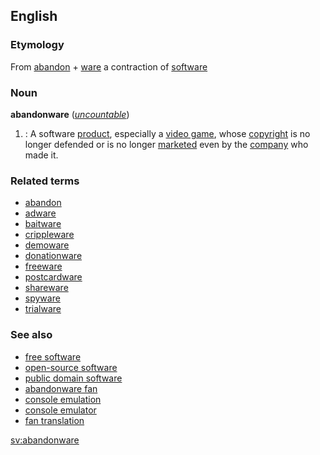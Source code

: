 {{wikipedia}}
==English==

===Etymology===
From [[abandon]] + [[ware]] a contraction of [[software]]

===Noun===
'''abandonware''' (''[[uncountable]]'')

#{{cattag|Computing}}: A software [[product]], especially a [[video game]], whose [[copyright]] is no longer defended or is no longer [[market]]ed even by the [[company]] who made it.

===Related terms=== <!-- Morphologically related, non-derived terms, and not in the etymology -->
*[[abandon]]
*[[adware]]
*[[baitware]]
*[[crippleware]]
*[[demoware]]
*[[donationware]]
*[[freeware]]
*[[postcardware]]
*[[shareware]]
*[[spyware]]
*[[trialware]]

===See also===
*[[free software]]
*[[open-source software]]
*[[public domain software]]
*[[abandonware fan]]
*[[console emulation]]
*[[console emulator]]
*[[fan translation]]

[[sv:abandonware]]